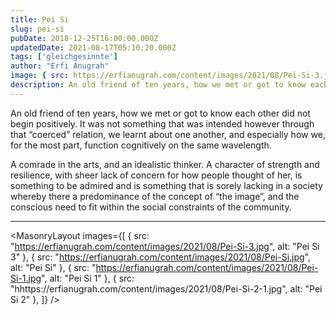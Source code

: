 ```yaml
---
title: Pei Si
slug: pei-si
pubDate: 2018-12-25T16:00:00.000Z
updatedDate: 2021-08-17T05:10:20.000Z
tags: ['gleichgesinnte']
author: "Erfi Anugrah"
image: { src: https://erfianugrah.com/content/images/2021/08/Pei-Si-3.jpg, alt: pei-si-3 }
description: An old friend of ten years, how we met or got to know each other did not begin positively. It was not something that was intended however through that “coerced” relation, we learnt about one another, and especially how we, for the most part, function cognitively on the same wavelength.
---
```


An old friend of ten years, how we met or got to know each other did not begin positively. It was not something that was intended however through that “coerced” relation, we learnt about one another, and especially how we, for the most part, function cognitively on the same wavelength.

A comrade in the arts, and an idealistic thinker. A character of strength and resilience, with sheer lack of concern for how people thought of her, is something to be admired and is something that is sorely lacking in a society whereby there a predominance of the concept of “the image”, and the conscious need to fit within the social constraints of the community.

---

<MasonryLayout images={[
    { src: "https://erfianugrah.com/content/images/2021/08/Pei-Si-3.jpg", alt: "Pei Si 3" },
    { src: "https://erfianugrah.com/content/images/2021/08/Pei-Si.jpg", alt: "Pei Si" },
    { src: "https://erfianugrah.com/content/images/2021/08/Pei-Si-1.jpg", alt: "Pei Si 1" },
    { src: "hhttps://erfianugrah.com/content/images/2021/08/Pei-Si-2-1.jpg", alt: "Pei Si 2" },
]} />